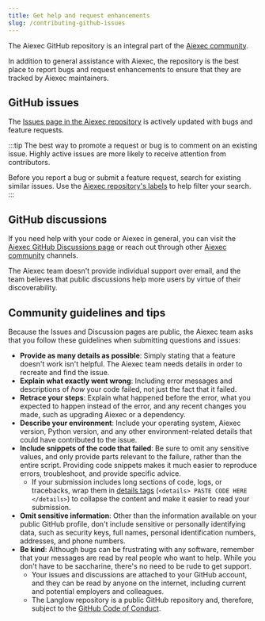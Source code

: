 ```yaml
---
title: Get help and request enhancements
slug: /contributing-github-issues
---
```


The Aiexec GitHub repository is an integral part of the [Aiexec community](/contributing-community).

In addition to general assistance with Aiexec, the repository is the best place to report bugs and request enhancements to ensure that they are tracked by Aiexec maintainers.

## GitHub issues

The [Issues page in the Aiexec repository](https://github.com/aiexec-ai/aiexec/issues) is actively updated with bugs and feature requests.

:::tip
The best way to promote a request or bug is to comment on an existing issue.
Highly active issues are more likely to receive attention from contributors.

Before you report a bug or submit a feature request, search for existing similar issues.
Use the [Aiexec repository's labels](https://github.com/aiexec-ai/aiexec/labels) to help filter your search.
:::

## GitHub discussions

If you need help with your code or Aiexec in general, you can visit the [Aiexec GitHub Discussions page](https://github.com/aiexec-ai/aiexec/discussions) or reach out through other [Aiexec community](/contributing-community) channels.

The Aiexec team doesn't provide individual support over email, and the team believes that public discussions help more users by virtue of their discoverability.

## Community guidelines and tips

Because the Issues and Discussion pages are public, the Aiexec team asks that you follow these guidelines when submitting questions and issues:

* **Provide as many details as possible**: Simply stating that a feature doesn't work isn't helpful. The Aiexec team needs details in order to recreate and find the issue.
* **Explain what exactly went wrong**: Including error messages and descriptions of _how_ your code failed, not just the fact that it failed.
* **Retrace your steps**: Explain what happened before the error, what you expected to happen instead of the error, and any recent changes you made, such as upgrading Aiexec or a dependency.
* **Describe your environment**: Include your operating system, Aiexec version, Python version, and any other environment-related details that could have contributed to the issue.
* **Include snippets of the code that failed**: Be sure to omit any sensitive values, and only provide parts relevant to the failure, rather than the entire script. Providing code snippets makes it much easier to reproduce errors, troubleshoot, and provide specific advice.
  * If your submission includes long sections of code, logs, or tracebacks, wrap them in [details tags](https://developer.mozilla.org/en/docs/Web/HTML/Element/details) (`<details> PASTE CODE HERE </details>`) to collapse the content and make it easier to read your submission.
* **Omit sensitive information**: Other than the information available on your public GitHub profile, don't include sensitive or personally identifying data, such as security keys, full names, personal identification numbers, addresses, and phone numbers.
* **Be kind**: Although bugs can be frustrating with any software, remember that your messages are read by real people who want to help. While you don't have to be saccharine, there's no need to be rude to get support.
  * Your issues and discussions are attached to your GitHub account, and they can be read by anyone on the internet, including current and potential employers and colleagues.
  * The Langlow repository is a public GitHub repository and, therefore, subject to the [GitHub Code of Conduct](https://docs.github.com/en/site-policy/github-terms/github-community-code-of-conduct).